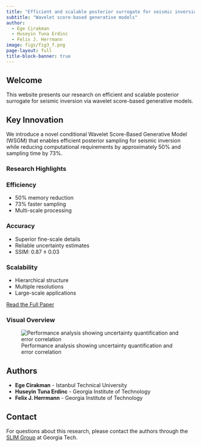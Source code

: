 ```yaml
---
title: "Efficient and scalable posterior surrogate for seismic inversion"
subtitle: "Wavelet score-based generative models"
author:
  - Ege Cirakman
  - Huseyin Tuna Erdinc
  - Felix J. Herrmann
image: figs/fig3_f.png
page-layout: full
title-block-banner: true
---
```


## Welcome

This website presents our research on efficient and scalable posterior surrogate for seismic inversion via wavelet score-based generative models.

::: {.callout-note}
## Key Innovation
We introduce a novel conditional Wavelet Score-Based Generative Model (WSGM) that enables efficient posterior sampling for seismic inversion while reducing computational requirements by approximately 50% and sampling time by 73%.
:::

### Research Highlights

::: {.grid}
::: {.g-col-4}
### Efficiency
- 50% memory reduction
- 73% faster sampling
- Multi-scale processing
:::

::: {.g-col-4}
### Accuracy
- Superior fine-scale details
- Reliable uncertainty estimates
- SSIM: 0.87 ± 0.03
:::

::: {.g-col-4}
### Scalability
- Hierarchical structure
- Multiple resolutions
- Large-scale applications
:::
:::

[Read the Full Paper](abstract.qmd){.btn .btn-primary .btn-lg role="button"}

### Visual Overview

![Performance analysis showing uncertainty quantification and error correlation](figs/fig3_f.png){.img-fluid .rounded}

## Authors

- **Ege Cirakman** - Istanbul Technical University
- **Huseyin Tuna Erdinc** - Georgia Institute of Technology  
- **Felix J. Herrmann** - Georgia Institute of Technology

## Contact

For questions about this research, please contact the authors through the [SLIM Group](https://github.com/slimgroup) at Georgia Tech.
